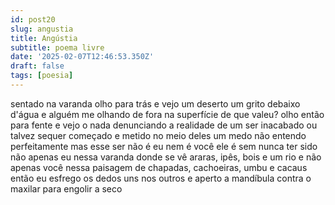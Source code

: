 ```yaml
---
id: post20
slug: angustia
title: Angústia
subtitle: poema livre
date: '2025-02-07T12:46:53.350Z'
draft: false
tags: [poesia]
---
```

sentado na varanda olho para trás e vejo um deserto um grito debaixo d'água
e alguém me olhando de fora na superfície de que valeu? olho então para fente e vejo o nada
denunciando a realidade de um ser inacabado ou talvez sequer começado
e metido no meio deles um medo não entendo perfeitamente mas esse
ser não é eu nem é você ele é sem nunca ter sido não apenas eu nessa varanda donde se vê
araras, ipês, bois e um rio e não apenas você
nessa paisagem de chapadas, cachoeiras, umbu e cacaus então eu esfrego os dedos uns
nos outros e aperto a mandíbula contra o maxilar para engolir a seco